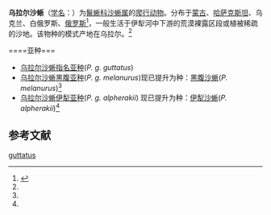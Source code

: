 {{Speciesbox
| name = 乌拉尔沙蜥
| status = 
| status_system = 
| image = Phrynocephalus guttatus.jpg
| genus = Phrynocephalus
| species = guttatus
| authority = (Gmelin, 1789)<ref name='id4415'>{{cite web| url =http://www.bioinfo.cn/db05/BjdwSpecies.php?action=view&id=4415| title =乌拉尔沙蜥| work =《中国动物物种编目数据库》| publisher =中国科学院微生物研究所| author =中国科学院动物研究所| accessdate =2009-04-11| deadurl =yes| archiveurl =https://web.archive.org/web/20160305064437/http://www.bioinfo.cn/db05/BjdwSpecies.php?action=view&id=4415| archivedate =2016-03-05}}</ref>
}}

'''乌拉尔沙蜥'''（[[学名|学名]]：{{lang|la|''Phrynocephalus guttatus''}}）为[[鬣蜥科|鬣蜥科]][[沙蜥属|沙蜥属]]的[[爬行动物|爬行动物]]。分布于[[蒙古|蒙古]]、[[哈萨克斯坦|哈萨克斯坦]]、乌克兰、白俄罗斯、[[俄罗斯|俄罗斯]]<ref name="biods.2019238">{{cite journal |last1=Kai |first1=Wang |last2=Jinlong |first2=Ren |last3=Hongman |first3=Chen |last4=Zhitong |first4=Lyu |last5=Xianguang |first5=Guo |last6=Ke |first6=Jiang |last7=Jinmin |first7=Chen |last8=Jiatang |first8=Li |last9=Peng |first9=Guo |last10=Yingyong |first10=Wang |last11=Jing |first11=Che |title=The updated checklists of amphibians and reptiles of China |journal=Biodiversity Science |date=2020-02-20 |volume=28 |issue=2 |pages=189 |doi=10.17520/biods.2019238}}</ref>，一般生活于伊犁河中下游的荒漠裸露区段或植被稀疏的沙地。该物种的模式产地在乌拉尔。<ref name='id4415'/>

====亚种===
* [[乌拉尔沙蜥指名亚种|乌拉尔沙蜥指名亚种]](''P. g. guttatus'')
* [[乌拉尔沙蜥黑腹亚种|乌拉尔沙蜥黑腹亚种]](''P. g. melanurus'')现已提升为种：[[黑腹沙蜥|黑腹沙蜥]](''P. melanurus'')<ref name="biods.2019238" />
* [[乌拉尔沙蜥伊犁亚种|乌拉尔沙蜥伊犁亚种]](''P. g. alpherakii'') 现已提升为种：[[伊犁沙蜥|伊犁沙蜥]](''P. alpherakii'')<ref name="biods.2019238" />

== 参考文献 ==
{{reflist}}

{{Wikispecies|Phrynocephalus guttatus}}
{{Taxonbar|from=Q5077909}}

[[Category:沙蜥属|guttatus]]
{{蜥蜴小作品}}